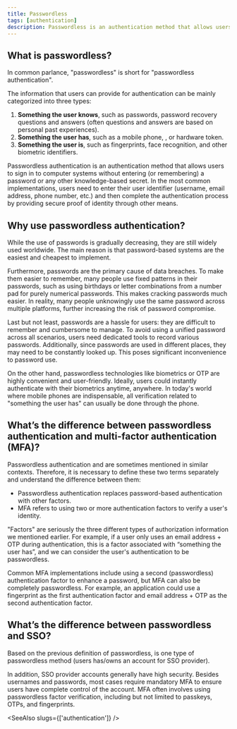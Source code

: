 ```yaml
---
title: Passwordless
tags: [authentication]
description: Passwordless is an authentication method that allows users to sign in to computer systems without entering (or remembering) a password or any other knowledge-based secret.
---
```


## What is passwordless?

In common parlance, "passwordless" is short for "passwordless authentication".

The information that users can provide for authentication can be mainly categorized into three types:

1. **Something the user knows**, such as passwords, password recovery questions and answers (often questions and answers are based on personal past experiences).
2. **Something the user has**, such as a mobile phone, <Ref slug='otp' />, or hardware token.
3. **Something the user is**, such as fingerprints, face recognition, and other biometric identifiers.

Passwordless authentication is an authentication method that allows users to sign in to computer systems without entering (or remembering) a password or any other knowledge-based secret. In the most common implementations, users need to enter their user identifier (username, email address, phone number, etc.) and then complete the authentication process by providing secure proof of identity through other means.

## Why use passwordless authentication?

While the use of passwords is gradually decreasing, they are still widely used worldwide. The main reason is that password-based systems are the easiest and cheapest to implement.

Furthermore, passwords are the primary cause of data breaches. To make them easier to remember, many people use fixed patterns in their passwords, such as using birthdays or letter combinations from a number pad for purely numerical passwords. This makes cracking passwords much easier. In reality, many people unknowingly use the same password across multiple platforms, further increasing the risk of password compromise.

Last but not least, passwords are a hassle for users: they are difficult to remember and cumbersome to manage. To avoid using a unified password across all scenarios, users need dedicated tools to record various passwords. Additionally, since passwords are used in different places, they may need to be constantly looked up. This poses significant inconvenience to password use.

On the other hand, passwordless technologies like biometrics or OTP are highly convenient and user-friendly. Ideally, users could instantly authenticate with their biometrics anytime, anywhere. In today's world where mobile phones are indispensable, all verification related to "something the user has" can usually be done through the phone.

## What’s the difference between passwordless authentication and multi-factor authentication (MFA)?

Passwordless authentication and <Ref slug='mfa' /> are sometimes mentioned in similar contexts. Therefore, it is necessary to define these two terms separately and understand the difference between them:

- Passwordless authentication replaces password-based authentication with other factors.
- MFA refers to using two or more authentication factors to verify a user's identity.

"Factors" are seriously the three different types of authorization information we mentioned earlier. For example, if a user only uses an email address + OTP during authentication, this is a factor associated with “something the user has”, and we can consider the user's authentication to be passwordless.

Common MFA implementations include using a second (passwordless) authentication factor to enhance a password, but MFA can also be completely passwordless. For example, an application could use a fingerprint as the first authentication factor and email address + OTP as the second authentication factor.

## What’s the difference between passwordless and SSO?

Based on the previous definition of passwordless, <Ref slug='single-sign-on' /> is one type of passwordless method (users has/owns an account for SSO provider).

In addition, SSO provider accounts generally have high security. Besides usernames and passwords, most cases require mandatory MFA to ensure users have complete control of the account. MFA often involves using passwordless factor verification, including but not limited to passkeys, OTPs, and fingerprints.

<SeeAlso slugs={['authentication']} />
